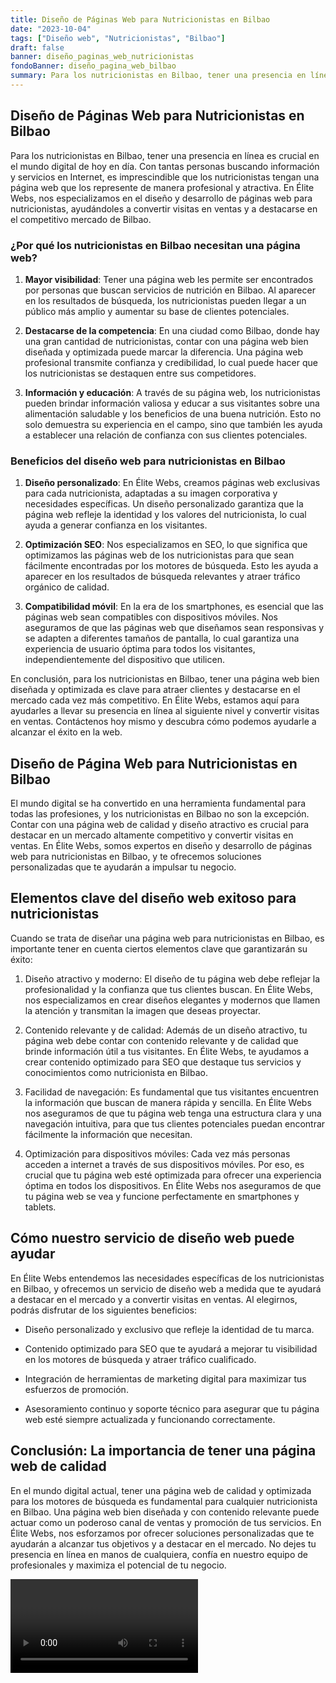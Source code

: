 ```yaml
---
title: Diseño de Páginas Web para Nutricionistas en Bilbao
date: "2023-10-04"
tags: ["Diseño web", "Nutricionistas", "Bilbao"]
draft: false
banner: diseño_paginas_web_nutricionistas
fondoBanner: diseño_pagina_web_bilbao
summary: Para los nutricionistas en Bilbao, tener una presencia en línea es crucial en el mundo digital de hoy en día. Con tantas personas buscando información y servicios en Internet, es imprescindible que los nutricionistas tengan una página web que los represente de manera profesional y atractiva. En Élite Webs, nos especializamos en el diseño y desarrollo de páginas web para nutricionistas, ayudándoles a convertir visitas en ventas y a destacarse en el competitivo mercado de Bilbao.
---
```



## Diseño de Páginas Web para Nutricionistas en Bilbao

Para los nutricionistas en Bilbao, tener una presencia en línea es crucial en el mundo digital de hoy en día. Con tantas personas buscando información y servicios en Internet, es imprescindible que los nutricionistas tengan una página web que los represente de manera profesional y atractiva. En Élite Webs, nos especializamos en el diseño y desarrollo de páginas web para nutricionistas, ayudándoles a convertir visitas en ventas y a destacarse en el competitivo mercado de Bilbao.

### ¿Por qué los nutricionistas en Bilbao necesitan una página web?

1. **Mayor visibilidad**: Tener una página web les permite ser encontrados por personas que buscan servicios de nutrición en Bilbao. Al aparecer en los resultados de búsqueda, los nutricionistas pueden llegar a un público más amplio y aumentar su base de clientes potenciales.

2. **Destacarse de la competencia**: En una ciudad como Bilbao, donde hay una gran cantidad de nutricionistas, contar con una página web bien diseñada y optimizada puede marcar la diferencia. Una página web profesional transmite confianza y credibilidad, lo cual puede hacer que los nutricionistas se destaquen entre sus competidores.

3. **Información y educación**: A través de su página web, los nutricionistas pueden brindar información valiosa y educar a sus visitantes sobre una alimentación saludable y los beneficios de una buena nutrición. Esto no solo demuestra su experiencia en el campo, sino que también les ayuda a establecer una relación de confianza con sus clientes potenciales.

### Beneficios del diseño web para nutricionistas en Bilbao

1. **Diseño personalizado**: En Élite Webs, creamos páginas web exclusivas para cada nutricionista, adaptadas a su imagen corporativa y necesidades específicas. Un diseño personalizado garantiza que la página web refleje la identidad y los valores del nutricionista, lo cual ayuda a generar confianza en los visitantes.

2. **Optimización SEO**: Nos especializamos en SEO, lo que significa que optimizamos las páginas web de los nutricionistas para que sean fácilmente encontradas por los motores de búsqueda. Esto les ayuda a aparecer en los resultados de búsqueda relevantes y atraer tráfico orgánico de calidad.

3. **Compatibilidad móvil**: En la era de los smartphones, es esencial que las páginas web sean compatibles con dispositivos móviles. Nos aseguramos de que las páginas web que diseñamos sean responsivas y se adapten a diferentes tamaños de pantalla, lo cual garantiza una experiencia de usuario óptima para todos los visitantes, independientemente del dispositivo que utilicen.

En conclusión, para los nutricionistas en Bilbao, tener una página web bien diseñada y optimizada es clave para atraer clientes y destacarse en el mercado cada vez más competitivo. En Élite Webs, estamos aquí para ayudarles a llevar su presencia en línea al siguiente nivel y convertir visitas en ventas. Contáctenos hoy mismo y descubra cómo podemos ayudarle a alcanzar el éxito en la web.

<GifSeo />

<Cta />

## Diseño de Página Web para Nutricionistas en Bilbao

El mundo digital se ha convertido en una herramienta fundamental para todas las profesiones, y los nutricionistas en Bilbao no son la excepción. Contar con una página web de calidad y diseño atractivo es crucial para destacar en un mercado altamente competitivo y convertir visitas en ventas. En Élite Webs, somos expertos en diseño y desarrollo de páginas web para nutricionistas en Bilbao, y te ofrecemos soluciones personalizadas que te ayudarán a impulsar tu negocio.

## Elementos clave del diseño web exitoso para nutricionistas

Cuando se trata de diseñar una página web para nutricionistas en Bilbao, es importante tener en cuenta ciertos elementos clave que garantizarán su éxito:

1. Diseño atractivo y moderno: El diseño de tu página web debe reflejar la profesionalidad y la confianza que tus clientes buscan. En Élite Webs, nos especializamos en crear diseños elegantes y modernos que llamen la atención y transmitan la imagen que deseas proyectar.

2. Contenido relevante y de calidad: Además de un diseño atractivo, tu página web debe contar con contenido relevante y de calidad que brinde información útil a tus visitantes. En Élite Webs, te ayudamos a crear contenido optimizado para SEO que destaque tus servicios y conocimientos como nutricionista en Bilbao.

3. Facilidad de navegación: Es fundamental que tus visitantes encuentren la información que buscan de manera rápida y sencilla. En Élite Webs nos aseguramos de que tu página web tenga una estructura clara y una navegación intuitiva, para que tus clientes potenciales puedan encontrar fácilmente la información que necesitan.

4. Optimización para dispositivos móviles: Cada vez más personas acceden a internet a través de sus dispositivos móviles. Por eso, es crucial que tu página web esté optimizada para ofrecer una experiencia óptima en todos los dispositivos. En Élite Webs nos aseguramos de que tu página web se vea y funcione perfectamente en smartphones y tablets.

## Cómo nuestro servicio de diseño web puede ayudar

En Élite Webs entendemos las necesidades específicas de los nutricionistas en Bilbao, y ofrecemos un servicio de diseño web a medida que te ayudará a destacar en el mercado y a convertir visitas en ventas. Al elegirnos, podrás disfrutar de los siguientes beneficios:

- Diseño personalizado y exclusivo que refleje la identidad de tu marca.

- Contenido optimizado para SEO que te ayudará a mejorar tu visibilidad en los motores de búsqueda y atraer tráfico cualificado.

- Integración de herramientas de marketing digital para maximizar tus esfuerzos de promoción.

- Asesoramiento continuo y soporte técnico para asegurar que tu página web esté siempre actualizada y funcionando correctamente.

## Conclusión: La importancia de tener una página web de calidad

En el mundo digital actual, tener una página web de calidad y optimizada para los motores de búsqueda es fundamental para cualquier nutricionista en Bilbao. Una página web bien diseñada y con contenido relevante puede actuar como un poderoso canal de ventas y promoción de tus servicios. En Élite Webs, nos esforzamos por ofrecer soluciones personalizadas que te ayudarán a alcanzar tus objetivos y a destacar en el mercado. No dejes tu presencia en línea en manos de cualquiera, confía en nuestro equipo de profesionales y maximiza el potencial de tu negocio.

<Video />

<CtaBot job="Nutricionistas" city="Bilbao" />

<Gmaps query="Bilbao+españa+maps" />
